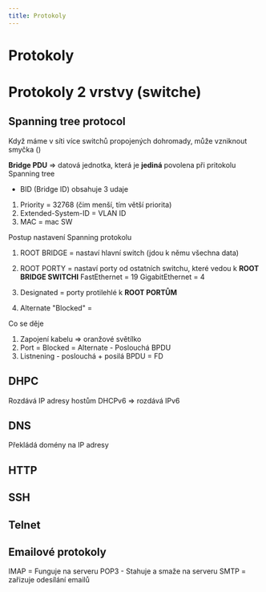 ```yaml
---
title: Protokoly
---
```


# Protokoly

# Protokoly 2 vrstvy (switche)
## Spanning tree protocol
Když máme v síti více switchů propojených dohromady, může vzniknout smyčka ()<br/>

**Bridge PDU** => datová jednotka, která je **jediná** povolena při pritokolu Spanning tree
- BID (Bridge ID) obsahuje 3 udaje
1. Priority = 32768 (čim menší, tím větší priorita)
2. Extended-System-ID = VLAN ID
3. MAC = mac SW

Postup nastavení Spanning   protokolu
1. ROOT BRIDGE = nastaví hlavní switch (jdou k němu všechna data)
2. ROOT PORTY = nastaví porty od ostatních switchu, které vedou k **ROOT BRIDGE SWITCHI**
FastEthernet = 19
GigabitEthernet = 4

3. Designated = porty protilehlé k **ROOT PORTŮM**
4. Alternate "Blocked" = 

Co se děje
1. Zapojení kabelu => oranžové světílko
2. Port = Blocked = Alternate - Poslouchá BPDU
3. Listnening - poslouchá + posilá BPDU = FD

## DHPC
Rozdává IP adresy hostům
DHCPv6 => rozdává IPv6

## DNS
Překládá domény na IP adresy 

## HTTP

## SSH

## Telnet

## Emailové protokoly
IMAP = Funguje na serveru
POP3 - Stahuje a smaže na serveru
SMTP = zařizuje odesílání emailů 
